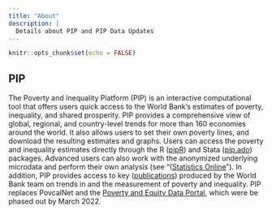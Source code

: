 ```yaml
---
title: "About"
description: |
  Details about PIP and PIP Data Updates
---
```


```r
knitr::opts_chunk$set(echo = FALSE)
```

## PIP

The Poverty and Inequality Platform (PIP) is an interactive computational tool that offers users quick access to the World Bank's estimates of poverty, inequality, and shared prosperity. PIP provides a comprehensive view of global, regional, and country-level trends for more than 160 economies around the world. It also allows users to set their own poverty lines, and download the resulting estimates and graphs. Users can access the poverty and inequality estimates directly through the R ([pipR](https://github.com/worldbank/pipr)) and Stata ([pip.ado](https://github.com/worldbank/pip)) packages. Advanced users can also work with the anonymized underlying microdata and perform their own analysis (see "([Statistics Online](https://pip.worldbank.org/sol/sol-landing)"). In addition, PIP provides access to key ([publications](https://pip.worldbank.org/publication)) produced by the World Bank team on trends in and the measurement of poverty and inequality. PIP replaces PovcalNet and the [Poverty and Equity Data  Portal](https://povertydata.worldbank.org/poverty/home/), which were be phased out by March 2022.
